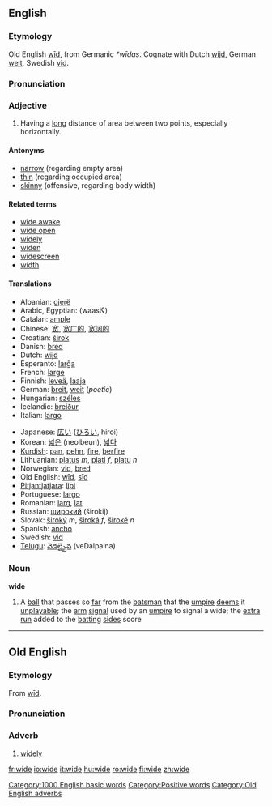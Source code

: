 ==English==
===Etymology===
Old English [[wid|wīd]], from Germanic ''*wīdas''.  Cognate with Dutch [[wijd]], German [[weit]], Swedish [[vid]].

===Pronunciation===
{{IPA|/waɪd/}}

===Adjective===
{{en-ad2|'''wide'''|'''[[wider]]'''|'''[[widest]]'''}}
# Having a [[long]] distance of area between two points, especially horizontally.

====Antonyms====
* [[narrow]] (regarding empty area)
* [[thin]] (regarding occupied area) 
* [[skinny]] (offensive, regarding body width)

====Related terms====
*[[wide awake]]
*[[wide open]]
*[[widely]]
*[[widen]]
*[[widescreen]]
*[[width]]

====Translations====
{{top}}
*Albanian: [[gjerë]]
*Arabic, Egyptian: {{ARchar|[[واسع]]}} (waasiʕ)
*Catalan: [[ample]]
*Chinese: [[宽]], [[宽广的]], [[宽阔的]]
*Croatian: [[širok]]
*Danish: [[bred]]
*Dutch: [[wijd]]
*Esperanto: [[larĝa]]
*French: [[large]]
*Finnish: [[leveä]], [[laaja]]
*German: [[breit]], [[weit]] (''poetic'')
*Hungarian: [[széles]]
*Icelandic: [[breiður]]
*Italian: [[largo]]
{{mid}}
*Japanese: [[広い]] ([[ひろい]], hiroi)
*Korean: [[넓은]] (neolbeun), [[넓다]]
*[[Kurdish]]: [[pan]], [[pehn]], [[fire]], [[berfire]]
*Lithuanian: [[platus]] ''m'', [[plati]] ''f'', [[platu]] ''n''
*Norwegian: [[vid]], [[bred]]
*Old English: [[wid#Old English|wīd]], [[sid#Old English|sīd]]
*[[Pitjantjatjara]]: [[lipi]]
*Portuguese: [[largo]]
*Romanian: [[larg]], [[lat]]
*Russian: [[широкий]] (širokij)
*Slovak: [[široký]] ''m'', [[široká]] ''f'', [[široké]] ''n''
*Spanish: [[ancho]]
*Swedish: [[vid]]
*[[Telugu]]: [[వెడల్పైన]] (veDalpaina)
{{bottom}}

===Noun===
'''wide'''
# {{cricket}} A [[ball]] that passes so [[far]] from the [[batsman]] that the [[umpire]] [[deem]]s it [[unplayable]]; the [[arm]] [[signal]] used by an [[umpire]] to signal a wide; the [[extra]] [[run]] added to the [[batting]] [[side]]s score

[[Category:1000 English basic words]]
[[Category:Positive words]]

----

==Old English==
===Etymology===
From [[wid|wīd]].

===Pronunciation===
{{IPA|/wi:d/}}

===Adverb===
{{Unicode|'''wīde'''}}
# [[widely]]

[[Category:Old English adverbs]]

[[fr:wide]]
[[io:wide]]
[[it:wide]]
[[hu:wide]]
[[ro:wide]]
[[fi:wide]]
[[zh:wide]]